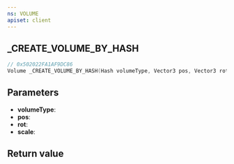 ```yaml
---
ns: VOLUME
apiset: client
---
```

## _CREATE_VOLUME_BY_HASH

```c
// 0x502022FA1AF9DC86
Volume _CREATE_VOLUME_BY_HASH(Hash volumeType, Vector3 pos, Vector3 rot, Vector3 scale);
```


## Parameters
* **volumeType**:
* **pos**:
* **rot**:
* **scale**:

## Return value